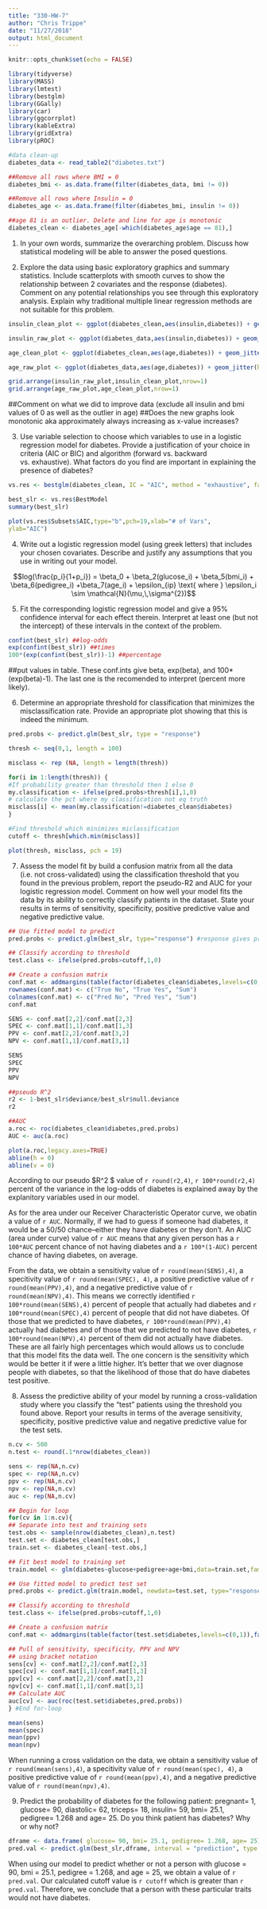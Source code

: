 ```yaml
---
title: "330-HW-7"
author: "Chris Trippe"
date: "11/27/2018"
output: html_document
---
```


```r
knitr::opts_chunk$set(echo = FALSE)
```
```r
library(tidyverse)
library(MASS)
library(lmtest)
library(bestglm)
library(GGally)
library(car)
library(ggcorrplot)
library(kableExtra)
library(gridExtra)
library(pROC)
```

```r
#data clean-up
diabetes_data <- read_table2("diabetes.txt")

##Remove all rows where BMI = 0
diabetes_bmi <- as.data.frame(filter(diabetes_data, bmi != 0))

##Remove all rows where Insulin = 0
diabetes_age <- as.data.frame(filter(diabetes_bmi, insulin != 0))

##age 81 is an outlier. Delete and line for age is monotonic
diabetes_clean <- diabetes_age[-which(diabetes_age$age == 81),]

```


1. In your own words, summarize the overarching problem. Discuss how statistical modeling will be able to answer the posed questions.

2. Explore the data using basic exploratory graphics and summary statistics. Include scatterplots with smooth curves to show the relationship between 2 covariates and the response (diabetes). Comment on any potential relationships you see through this exploratory analysis. Explain why traditional multiple linear regression methods are not suitable for this problem.
```r
insulin_clean_plot <- ggplot(diabetes_clean,aes(insulin,diabetes)) + geom_jitter(height = 0.1) + geom_smooth(se=FALSE)

insulin_raw_plot <- ggplot(diabetes_data,aes(insulin,diabetes)) + geom_jitter(height = 0.1) + geom_smooth(se=FALSE)

age_clean_plot <- ggplot(diabetes_clean,aes(age,diabetes)) + geom_jitter(height = 0.1) + geom_smooth(se=FALSE)

age_raw_plot <- ggplot(diabetes_data,aes(age,diabetes)) + geom_jitter(height = 0.1) + geom_smooth(se=FALSE)

grid.arrange(insulin_raw_plot,insulin_clean_plot,nrow=1)
grid.arrange(age_raw_plot,age_clean_plot,nrow=1)
```

##Comment on what we did to improve data (exclude all insulin and bmi values of 0 as well as the outlier in age)
##Does the new graphs look monotonic aka approximately always increasing as x-value increases?

3. Use variable selection to choose which variables to use in a logistic regression model for diabetes. Provide a justification of your choice in criteria (AIC or BIC) and algorithm (forward vs. backward vs. exhaustive). What factors do you find are important in explaining the presence of diabetes?

```r
vs.res <- bestglm(diabetes_clean, IC = "AIC", method = "exhaustive", family = binomial)

best_slr <- vs.res$BestModel
summary(best_slr)

plot(vs.res$Subsets$AIC,type="b",pch=19,xlab="# of Vars",
ylab="AIC") 
```


4. Write out a logistic regression model (using greek letters) that includes your chosen covariates. Describe and justify any assumptions that you use in writing out your model.

$$log(\frac{p_i}{1+p_i}) = \beta_0 + \beta_2(glucose_i) + \beta_5(bmi_i) + \beta_6(pedigree_i) +\beta_7(age_i) + \epsilon_{ip} \text{ where } \epsilon_i \sim \mathcal{N}(\mu,\,\sigma^{2})$$

5. Fit the corresponding logistic regression model and give a 95% confidence interval for each effect therein. Interpret at least one (but not the intercept) of these intervals in the context of the problem.

```r
confint(best_slr) ##log-odds
exp(confint(best_slr)) ##times
100*(exp(confint(best_slr))-1) ##percentage
```

##put values in table. These conf.ints give beta, exp(beta), and 100*(exp(beta)-1). The last one is the recomended to interpret (percent more likely).

6. Determine an appropriate threshold for classification that minimizes the misclassification rate. Provide an appropriate plot showing that this is indeed the minimum.

```r
pred.probs <- predict.glm(best_slr, type = "response")

thresh <- seq(0,1, length = 100)

misclass <- rep (NA, length = length(thresh))

for(i in 1:length(thresh)) {
#If probability greater than threshold then 1 else 0
my.classification <- ifelse(pred.probs>thresh[i],1,0)
# calculate the pct where my classification not eq truth
misclass[i] <- mean(my.classification!=diabetes_clean$diabetes)
}

#Find threshold which minimizes miclassification
cutoff <- thresh[which.min(misclass)]

plot(thresh, misclass, pch = 19)
```


7. Assess the model fit by build a confusion matrix from all the data (i.e. not cross-validated) using the classification threshold that you found in the previous problem, report the pseudo-R2 and AUC for your logistic regression model. Comment on how well your model fits the data by its ability to correctly classify patients in the dataset. State your results in terms of sensitivity, specificity, positive predictive value and negative predictive value.

```r
## Use fitted model to predict
pred.probs <- predict.glm(best_slr, type="response") #response gives probabilities

## Classify according to threshold
test.class <- ifelse(pred.probs>cutoff,1,0)

## Create a confusion matrix
conf.mat <- addmargins(table(factor(diabetes_clean$diabetes,levels=c(0,1)),factor(test.class,levels=c(0,1))))
rownames(conf.mat) <- c("True No", "True Yes", "Sum")
colnames(conf.mat) <- c("Pred No", "Pred Yes", "Sum")
conf.mat

SENS <- conf.mat[2,2]/conf.mat[2,3]
SPEC <- conf.mat[1,1]/conf.mat[1,3]
PPV <- conf.mat[2,2]/conf.mat[3,2]
NPV <- conf.mat[1,1]/conf.mat[3,1]

SENS
SPEC
PPV
NPV

##pseudo R^2
r2 <- 1-best_slr$deviance/best_slr$null.deviance
r2

##AUC
a.roc <- roc(diabetes_clean$diabetes,pred.probs)
AUC <- auc(a.roc)

plot(a.roc,legacy.axes=TRUE)
abline(h = 0)
abline(v = 0)
```

According to our pseudo $R^2 $ value of `r round(r2,4)`, `r 100*round(r2,4)` percent of the variance in the log-odds of diabetes is explained away by the explanitory variables used in our model.

As for the area under our Receiver Characteristic Operator curve, we obatin a value of `r AUC`. Normally, if we had to guess if someone had diabetes, it would be a 50/50 chance--either they have diabetes or they don't. An AUC (area under curve) value of `r AUC` means that any given person has a `r 100*AUC` percent chance of not having diabetes and a `r 100*(1-AUC)` percent chance of having diabetes, on average. 

From the data, we obtain a sensitivity value of `r round(mean(SENS),4)`, a specitivity value of `r round(mean(SPEC), 4)`, a positive predictive value of `r round(mean(PPV),4)`, and a negative predictive value of `r round(mean(NPV),4)`. This means we correctly identified `r 100*round(mean(SENS),4)` percent of people that actually had diabetes and `r 100*round(mean(SPEC),4)` percent of people that did not have diabetes. Of those that we predicted to have diabetes, `r 100*round(mean(PPV),4)` actually had diabetes and of those that we predicted to not have diabetes, `r 100*round(mean(NPV),4)` percent of them did not actually have diabetes. These are all fairly high percentages which would allows us to conclude that this model fits the data well. The one concern is the sensitivity which would be better it if were a little higher. It's better that we over diagnose people with diabetes, so that the likelihood of those that do have diabetes test positive. 

8. Assess the predictive ability of your model by running a cross-validation study where you classify the “test” patients using the threshold you found above. Report your results in terms of the average sensitivity, specificity, positive predictive value and negative predictive value for the test sets.

```r
n.cv <- 500
n.test <- round(.1*nrow(diabetes_clean))

sens <- rep(NA,n.cv)
spec <- rep(NA,n.cv)
ppv <- rep(NA,n.cv)
npv <- rep(NA,n.cv)
auc <- rep(NA,n.cv)

## Begin for loop
for(cv in 1:n.cv){
## Separate into test and training sets
test.obs <- sample(nrow(diabetes_clean),n.test)
test.set <- diabetes_clean[test.obs,]
train.set <- diabetes_clean[-test.obs,]

## Fit best model to training set
train.model <- glm(diabetes~glucose+pedigree+age+bmi,data=train.set,family=binomial)

## Use fitted model to predict test set
pred.probs <- predict.glm(train.model, newdata=test.set, type="response") #response gives probabilities

## Classify according to threshold
test.class <- ifelse(pred.probs>cutoff,1,0)

## Create a confusion matrix
conf.mat <- addmargins(table(factor(test.set$diabetes,levels=c(0,1)),factor(test.class,levels=c(0,1))))

## Pull of sensitivity, specificity, PPV and NPV
## using bracket notation
sens[cv] <- conf.mat[2,2]/conf.mat[2,3]
spec[cv] <- conf.mat[1,1]/conf.mat[1,3]
ppv[cv] <- conf.mat[2,2]/conf.mat[3,2]
npv[cv] <- conf.mat[1,1]/conf.mat[3,1]
## Calculate AUC
auc[cv] <- auc(roc(test.set$diabetes,pred.probs))
} #End for-loop

mean(sens)
mean(spec)
mean(ppv)
mean(npv)
```

When running a cross validation on the data, we obtain a sensitivity value of `r round(mean(sens),4)`, a specitivity value of `r round(mean(spec), 4)`, a positive predictive value of `r round(mean(ppv),4)`, and a negative predictive value of `r round(mean(npv),4)`. 

9. Predict the probability of diabetes for the following patient: pregnant= 1, glucose= 90, diastolic= 62, triceps= 18, insulin= 59, bmi= 25.1, pedigree= 1.268 and age= 25. Do you think patient has diabetes? Why or why not?

```r
dframe <- data.frame( glucose= 90, bmi= 25.1, pedigree= 1.268, age= 25)
pred.val <- predict.glm(best_slr,dframe, interval = "prediction", type = "response")

```

When using our model to predict whether or not a person with glucose = 90, bmi = 25.1, pedigree = 1.268, and age = 25, we obtain a value of `r pred.val`. Our calculated cutoff value is `r cutoff` which is greater than `r pred.val`. Therefore, we conclude that a person with these particular traits would not have diabetes. 